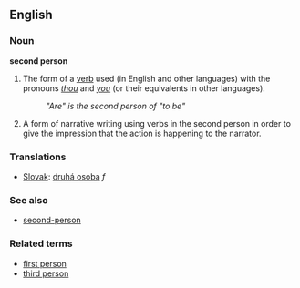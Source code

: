 ==English==
===Noun===
'''second person'''

#The form of a [[verb]] used (in English and other languages) with the pronouns ''[[thou]]'' and ''[[you]]'' (or their equivalents in other languages).
#:''"Are" is the second person of "to be"''
#A form of narrative writing using verbs in the second person in order to give the impression that the action is happening to the narrator.

===Translations===

*[[Slovak]]: [[druhá osoba]] ''f''

===See also===
*[[second-person]]

===Related terms===
*[[first person]]
*[[third person]]